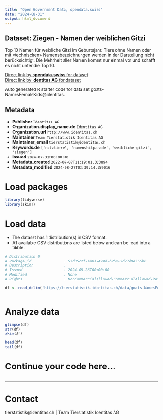 ```yaml
---
title: "Open Government Data, opendata.swiss"
date: "2024-08-31"
output: html_document
---
```


## Dataset: Ziegen - Namen der weiblichen Gitzi

Top 10 Namen für weibliche Gitzi im Geburtsjahr. Tiere ohne Namen oder mit «technischen» Namensbezeichnungen werden in der Darstellung nicht berücksichtigt. Die Mehrheit aller Namen kommt nur einmal vor und schafft es nicht unter die Top 10.

[Direct link by **opendata.swiss** for dataset](https://opendata.swiss/de/dataset/ziegen-namen-der-weiblichen-gitzi)<br>
[Direct link by **Identitas AG** for dataset](https://tierstatistik.identitas.ch/)

Auto generated R starter code for data set goats-NamesFemaleKids@identitas.

## Metadata

- **Publisher** `Identitas AG`
- **Organization.display_name.de** `Identitas AG`
- **Organization.url** `http://www.identitas.ch`
- **Maintainer** `Team Tierstatistik Identitas AG`
- **Maintainer_email** `tierstatistik@identitas.ch`
- **Keywords.de** `['nutztiere', 'namenshitparade', 'weibliche-gitzi', 'ziegen']`
- **Issued** `2024-07-31T00:00:00`
- **Metadata_created** `2022-06-07T11:19:01.323894`
- **Metadata_modified** `2024-08-27T03:39:14.159016`


# Load packages

```r

library(tidyverse)
library(skimr)

```

# Load data

-   The dataset has 1 distribution(s) in CSV format.
-   All available CSV distributions are listed below and can be read into a tibble.

```r

# Distribution 0
# Package_id               : 53d35c2f-aa0a-499d-b2b4-2d77d0e355b6
# Description              : 
# Issued                   : 2024-08-26T00:00:00
# Modified                 : None
# Rights                   : NonCommercialAllowed-CommercialAllowed-ReferenceRequired

df <- read_delim('https://tierstatistik.identitas.ch/data/goats-NamesFemaleKids.csv')



```

# Analyze data

```r

glimpse(df)
str(df)
skim(df)

head(df)
tail(df)

```

# Continue your code here...

```r

```

------------------------------------------------------------------------

# Contact

tierstatistik@identitas.ch | Team Tierstatistik Identitas AG
